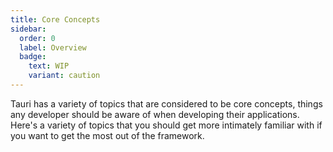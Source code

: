 ```yaml
---
title: Core Concepts
sidebar:
  order: 0
  label: Overview
  badge:
    text: WIP
    variant: caution
---
```



Tauri has a variety of topics that are considered to be core concepts, things any developer should be aware of when developing their applications. Here's a variety of topics that you should get more intimately familiar with if you want to get the most out of the framework.

<CardGrid>
	<LinkCard
		title="Tauri Architecture"
		href="/concept/architecture/"
		description="Architecture and ecosystem."
	/>
	<LinkCard
		title="Inter-Process Communication (IPC)"
		href="/concept/inter-process-communication/"
		description="The inner workings on the IPC."
	/>
	<LinkCard 
		title="Security"
		href="/security"
		description="How Tauri enforces security practices."
	/>
	<LinkCard 
		title="Process Model"
		href="/concept/process-model/"
		description="Which processes Tauri manages and why."
	  />
	<LinkCard 
		title="App Size"
		href="/concept/size/"
		description="How to make your app as small as possible."
	/>
	<LinkCard 
		title="Rendering"
		href="/concept/rendering/"
		description="What a renderer is in Tauri."
	/>
</CardGrid>
